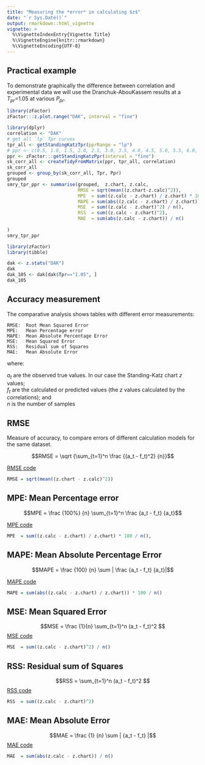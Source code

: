 ```yaml
---
title: "Measuring the *error* in calculating $z$"
date: "`r Sys.Date()`"
output: rmarkdown::html_vignette
vignette: >
  %\VignetteIndexEntry{Vignette Title}
  %\VignetteEngine{knitr::rmarkdown}
  %\VignetteEncoding{UTF-8}
---
```


## Practical example
To demonstrate graphically the difference between correlation and experimental data we will use the Dranchuk-AbouKassem results at a $T_{pr}$=1.05 at various $P_{pr}$.

```r
library(zFactor)
zFactor:::z.plot.range("DAK", interval = "fine")
```


```r
library(dplyr)
correlation <- "DAK"
# get all `lp` Tpr curves
tpr_all <- getStandingKatzTpr(pprRange = "lp")
# ppr <- c(0.5, 1.0, 1.5, 2.0, 2.5, 3.0, 3.5, 4.0, 4.5, 5.0, 5.5, 6.0, 6.5, 7.0)
ppr <- zFactor:::getStandingKatzPpr(interval = "fine")
sk_corr_all <- createTidyFromMatrix(ppr, tpr_all, correlation)
sk_corr_all
grouped <- group_by(sk_corr_all, Tpr, Ppr)
grouped
smry_tpr_ppr <- summarise(grouped,  z.chart, z.calc,
                          RMSE = sqrt(mean((z.chart-z.calc)^2)),
                          MPE  = sum((z.calc - z.chart) / z.chart) * 100 / n(),
                          MAPE = sum(abs((z.calc - z.chart) / z.chart)) * 100 / n(),
                          MSE  = sum((z.calc - z.chart)^2) / n(),
                          RSS  = sum((z.calc - z.chart)^2),
                          MAE  = sum(abs(z.calc - z.chart)) / n()
                         
)
smry_tpr_ppr
```


```r
library(zFactor)
library(tibble)

dak <- z.stats("DAK")
dak
dak_105 <- dak[dak$Tpr=="1.05", ]
dak_105
```

## Accuracy measurement
The comparative analysis shows tables with different error measurements:

    RMSE:  Root Mean Squared Error
    MPE:   Mean Percentage error
    MAPE:  Mean Absolute Percentage Error
    MSE:   Mean Squared Error
    RSS:   Residual sum of Squares
    MAE:   Mean Absolute Error


where:

$a_t$ are the observed true values. In our case the Standing-Katz chart $z$ values;    
$f_t$ are the calculated or predicted values (the $z$ values calculated by the correlations); and    
$n$ is the number of samples


## RMSE
Measure of accuracy, to compare errors of different calculation models for the same dataset.

$$RMSE =  \sqrt {\sum_{t=1}^n \frac {(a_t - f_t)^2} {n}}$$

<u>RMSE code</u>
```r
RMSE = sqrt(mean((z.chart - z.calc)^2))
```



## MPE: Mean Percentage error


$$MPE = \frac {100%} {n} \sum_{t=1}^n \frac {a_t - f_t} {a_t}$$

<u>MPE code</u>
```r
MPE  = sum((z.calc - z.chart) / z.chart) * 100 / n(),
```


## MAPE: Mean Absolute Percentage Error

$$MAPE = \frac {100} {n} \sum | \frac {a_t - f_t} {a_t}|$$

<u>MAPE code</u>
```r
MAPE = sum(abs((z.calc - z.chart) / z.chart)) * 100 / n()
```


## MSE: Mean Squared Error
$$MSE = \frac {1}{n}  \sum_{t=1}^n (a_t - f_t)^2 $$
<u>MSE code</u>
```r
MSE  = sum((z.calc - z.chart)^2) / n()
```



## RSS: Residual sum of Squares
$$RSS =  \sum_{t=1}^n (a_t - f_t)^2 $$
<u>RSS code</u>
```r
RSS  = sum((z.calc - z.chart)^2)
```


## MAE: Mean Absolute Error

$$MAE = \frac {1} {n} \sum | {a_t - f_t} |$$
<u>MAE code</u>
```r
MAE  = sum(abs(z.calc - z.chart)) / n()
```
